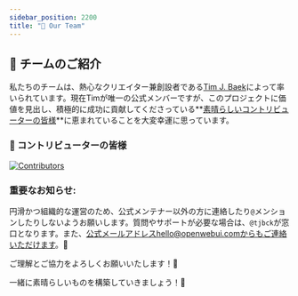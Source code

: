 ```yaml
---
sidebar_position: 2200
title: "👥 Our Team"
---
```



<TopBanners />

## 🌟 チームのご紹介

私たちのチームは、熱心なクリエイター兼創設者である[Tim J. Baek](https://github.com/tjbck)によって率いられています。現在Timが唯一の公式メンバーですが、このプロジェクトに価値を見出し、積極的に成功に貢献してくださっている**[素晴らしいコントリビューターの皆様](https://github.com/Startr/AI-WEB-openwebui/graphs/contributors)**に恵まれていることを大変幸運に思っています。

### 💓 コントリビューターの皆様

<a href="https://github.com/Startr/AI-WEB-openwebui/graphs/contributors">
  <img
    src="https://contrib.rocks/image?repo=sage-open-webui/sage-open-webui"
    alt="Contributors"
  />
</a>

### 重要なお知らせ:

円滑かつ組織的な運営のため、公式メンテナー以外の方に連絡したり`@`メンションしたりしないようお願いします。質問やサポートが必要な場合は、`@tjbck`が窓口となります。また、公式メールアドレスhello@openwebui.comからもご連絡いただけます。📨

ご理解とご協力をよろしくお願いいたします！💪

一緒に素晴らしいものを構築していきましょう！🚀
